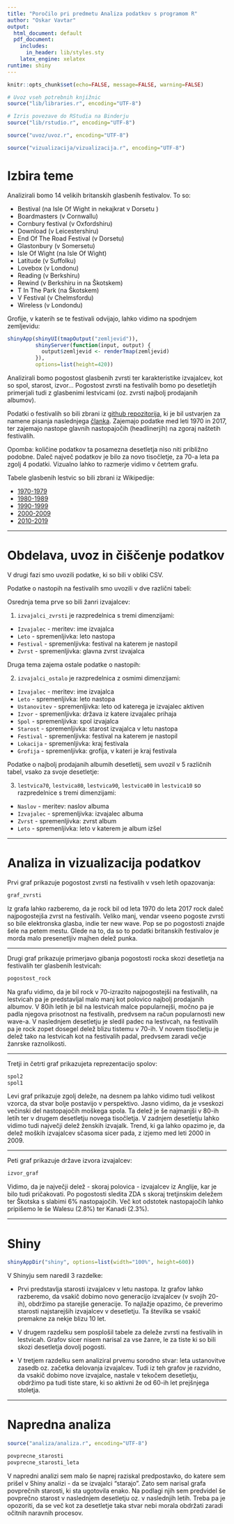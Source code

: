 ```yaml
---
title: "Poročilo pri predmetu Analiza podatkov s programom R"
author: "Oskar Vavtar"
output:
  html_document: default
  pdf_document:
    includes:
      in_header: lib/styles.sty
    latex_engine: xelatex
runtime: shiny
---
```


```r
knitr::opts_chunk$set(echo=FALSE, message=FALSE, warning=FALSE)

# Uvoz vseh potrebnih knjižnic
source("lib/libraries.r", encoding="UTF-8")
```

```r
# Izris povezave do RStudia na Binderju
source("lib/rstudio.r", encoding="UTF-8")
```

```r
source("uvoz/uvoz.r", encoding="UTF-8")
```

```r
source("vizualizacija/vizualizacija.r", encoding="UTF-8")
```

# Izbira teme

Analizirali bomo 14 velikih britanskih glasbenih festivalov. To so: 
 
  * Bestival (na Isle Of Wight in nekajkrat v Dorsetu )
  * Boardmasters (v Cornwallu)
  * Cornbury festival (v Oxfordshiru)
  * Download (v Leicestershiru)
  * End Of The Road Festival (v Dorsetu)
  * Glastonbury (v Somersetu)
  * Isle Of Wight (na Isle Of Wight)
  * Latitude (v Suffolku)
  * Lovebox (v Londonu)
  * Reading (v Berkshiru)
  * Rewind (v Berkshiru in na Škotskem)
  * T In The Park (na Škotskem)
  * V Festival (v Chelmsfordu)
  * Wireless (v Londondu) 
  
Grofije, v katerih se te festivali odvijajo, lahko vidimo na spodnjem zemljevidu:

```r
shinyApp(shinyUI(tmapOutput("zemljevid")),
         shinyServer(function(input, output) {
           output$zemljevid <- renderTmap(zemljevid)
         }),
         options=list(height=420))
```  
  
Analizirali bomo pogostost glasbenih zvrsti ter karakteristike izvajalcev, kot so spol, starost, izvor... Pogostost zvrsti na festivalih bomo po desetletjih primerjali tudi z glasbenimi lestvicami (oz. zvrsti najbolj prodajanih albumov).

Podatki o festivalih so bili zbrani iz [github repozitorija](https://github.com/BBC-Data-Unit/music-festivals), ki je bil ustvarjen za namene pisanja naslednjega [članka](https://www.bbc.com/news/uk-england-40273193). Zajemajo podatke med leti 1970 in 2017, ter zajemajo nastope glavnih nastopajočih (headlinerjih) na zgoraj naštetih festivalih.

Opomba: količine podatkov ta posamezna desetletja niso niti približno podobne. Daleč največ podatkov je bilo za novo tisočletje, za 70-a leta pa zgolj 4 podatki. Vizualno lahko to razmerje vidimo v četrtem grafu.

Tabele glasbenih lestvic so bili zbrani iz Wikipedije:

  * [1970-1979](https://en.wikipedia.org/wiki/List_of_best-selling_albums_of_the_1970s_in_the_United_Kingdom)
  * [1980-1989](https://en.wikipedia.org/wiki/List_of_best-selling_albums_of_the_1980s_in_the_United_Kingdom)
  * [1990-1999](https://en.wikipedia.org/wiki/List_of_best-selling_albums_of_the_1990s_in_the_United_Kingdom)
  * [2000-2009](https://en.wikipedia.org/wiki/List_of_best-selling_albums_of_the_2000s_(decade)_in_the_United_Kingdom)
  * [2010-2019](https://en.wikipedia.org/wiki/List_of_best-selling_albums_of_the_2010s_in_the_United_Kingdom)


***

# Obdelava, uvoz in čiščenje podatkov

V drugi fazi smo uvozili podatke, ki so bili v obliki CSV.

Podatke o nastopih na festivalih smo uvozili v dve različni tabeli:

Osrednja tema prve so bili žanri izvajalcev:

1. `izvajalci_zvrsti` je razpredelnica s tremi dimenzijami:
  - `Izvajalec` - meritev: ime izvajalca
  - `Leto` - spremenljivka: leto nastopa
  - `Festival` - spremenljivka: festival na katerem je nastopil
  - `Zvrst` - spremenljivka: glavna zvrst izvajalca
  
Druga tema zajema ostale podatke o nastopih:

2. `izvajalci_ostalo` je razpredelnica z osmimi dimenzijami:
  - `Izvajalec` - meritev: ime izvajalca
  - `Leto` - spremenljivka: leto nastopa
  - `Ustanovitev` - spremenljivka: leto od katerega je izvajalec aktiven
  - `Izvor` - spremenljivka: država iz katere izvajalec prihaja
  - `Spol` - spremenljivka: spol izvajalca
  - `Starost` - spremenljivka: starost izvajalca v letu nastopa
  - `Festival` - spremenljivka: festival na katerem je nastopil
  - `Lokacija` - spremenljivka: kraj festivala
  - `Grofija` - spremenljivka: grofija, v kateri je kraj festivala
  
Podatke o najbolj prodajanih albumih desetletij, sem uvozil v 5 različnih tabel, vsako za svoje desetletje:

3. `lestvica70`, `lestvica80`, `lestvica90`, `lestvica00` in `lestvica10` so razpredelnice s tremi dimenzijami:
  - `Naslov` - meritev: naslov albuma
  - `Izvajalec` - spremenljivka: izvajalec albuma
  - `Zvrst` - spremenljivka: zvrst album
  - `Leto` - spremenljivka: leto v katerem je album izšel
  


***

# Analiza in vizualizacija podatkov

Prvi graf prikazuje pogostost zvrsti na festivalih v vseh letih opazovanja:

```r
graf_zvrsti
```

Iz grafa lahko razberemo, da je rock bil od leta 1970 do leta 2017 rock daleč najpogostejša zvrst na festivalih. Veliko manj, vendar vseeno pogoste zvrsti so bile elektronska glasba, indie ter new wave. Pop se po pogostosti znajde šele na petem mestu. Glede na to, da so to podatki britanskih festivalov je morda malo presenetljiv majhen delež punka.

***

Drugi graf prikazuje primerjavo gibanja pogostosti rocka skozi desetletja na festivalih ter glasbenih lestvicah:

```r
pogostost_rock
```

Na grafu vidimo, da je bil rock v 70-izrazito najpogostejši na festivalih, na lestvicah pa je predstavljal malo manj kot polovico najbolj prodajanih albumov. V 80ih letih je bil na lestvicah malce popularnejši, močno pa je padla njegova prisotnost na festivalih, predvsem na račun popularnosti new wave-a. V naslednjem desetletju je sledil padec na lestivcah, na festivalih pa je rock zopet dosegel delež blizu tistemu v 70-ih. V novem tisočletju je delež tako na lestvicah kot na festivalih padal, predvsem zaradi večje žanrske raznolikosti.

***

Tretji in četrti graf prikazujeta reprezentacijo spolov:

```r
spol2
spol1
```

Levi graf prikazuje zgolj deleže, na desnem pa lahko vidimo tudi velikost vzorca, da stvar bolje postavijo v perspektivo. Jasno vidimo, da je vseskozi večinski del nastopajočih moškega spola. Ta delež je še najmanjši v 80-ih letih ter v drugem desetletju novega tisočletja. V zadnjem desetletju lahko vidimo tudi največji delež ženskih izvajalk. Trend, ki ga lahko opazimo je, da delež moških izvajalcev sčasoma sicer pada, z izjemo med leti 2000 in 2009. 

***

Peti graf prikazuje države izvora izvajalcev:

```r
izvor_graf
```

Vidimo, da je največji delež - skoraj polovica - izvajalcev iz Anglije, kar je bilo tudi pričakovati. Po pogostosti sledita ZDA s skoraj tretjinskim deležem ter Škotska s slabimi 6% nastopajočih. Več kot odstotek nastopajočih lahko pripišemo le še Walesu (2.8%) ter Kanadi (2.3%).

***

# Shiny

```r
shinyAppDir("shiny", options=list(width="100%", height=600))
```

V Shinyju sem naredil 3 razdelke:

 * Prvi predstavlja starosti izvajalcev v letu nastopa. Iz grafov lahko razberemo, da vsakič dobimo novo generacijo izvajalcev (v svojih 20-ih), obdržimo pa starejše generacije. To najlažje opazimo, če preverimo starosti najstarejših izvajalcev v desetletju. Ta številka se vsakič premakne za nekje blizu 10 let.
 
 * V drugem razdelku sem posplošil tabele za deleže zvrsti na festivalih in lestvicah. Grafov sicer nisem narisal za vse žanre, le za tiste ki so bili skozi desetletja dovolj pogosti.
 
 * V tretjem razdelku sem analiziral prvemu sorodno stvar: leta ustanovitve zasedb oz. začetka delovanja izvajalcev. Tudi iz teh grafov je razvidno, da vsakič dobimo nove izvajalce, nastale v tekočem desetletju, obdržimo pa tudi tiste stare, ki so aktivni že od 60-ih let prejšnjega stoletja.

***

# Napredna analiza

```r
source("analiza/analiza.r", encoding="UTF-8")
```

```r
povprecne_starosti
povprecne_starosti_leta
```

V napredni analizi sem malo še naprej raziskal predpostavko, do katere sem prišel v Shiny analizi - da se izvajalci "starajo". Zato sem narisal grafa povprečnih starosti, ki sta ugotovila enako. Na podlagi njih sem predvidel še povprečno starost v naslednjem desetletju oz. v naslednjih letih. Treba pa je opozoriti, da se več kot za desetletje taka stvar nebi morala obdržati zaradi očitnih naravnih procesov.

